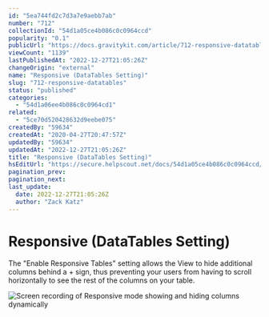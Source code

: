 ```yaml
---
id: "5ea744fd2c7d3a7e9aebb7ab"
number: "712"
collectionId: "54d1a05ce4b086c0c0964ccd"
popularity: "0.1"
publicUrl: "https://docs.gravitykit.com/article/712-responsive-datatables"
viewCount: "1139"
lastPublishedAt: "2022-12-27T21:05:26Z"
changeOrigin: "external"
name: "Responsive (DataTables Setting)"
slug: "712-responsive-datatables"
status: "published"
categories: 
  - "54d1a06ee4b086c0c0964cd1"
related: 
  - "5ce70d520428632d9eebe075"
createdBy: "59634"
createdAt: "2020-04-27T20:47:57Z"
updatedBy: "59634"
updatedAt: "2022-12-27T21:05:26Z"
title: "Responsive (DataTables Setting)"
hsEditUrl: "https://secure.helpscout.net/docs/54d1a05ce4b086c0c0964ccd/article/5ea744fd2c7d3a7e9aebb7ab"
pagination_prev: 
pagination_next: 
last_update:
  date: 2022-12-27T21:05:26Z
  author: "Zack Katz"
---
```


# Responsive (DataTables Setting)

The "Enable Responsive Tables" setting allows the View to hide additional columns behind a + sign, thus preventing your users from having to scroll horizontally to see the rest of the columns on your table.

![Screen recording of Responsive mode showing and hiding columns dynamically](https://i.gravitykit.com/eUyErB+)